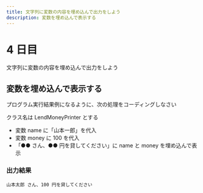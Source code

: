 ```yaml
---
title: 文字列に変数の内容を埋め込んで出力をしよう
description: 変数を埋め込んで表示する
---
```


# 4 日目

文字列に変数の内容を埋め込んで出力をしよう

## 変数を埋め込んで表示する

プログラム実行結果例になるように、次の処理をコーディングしなさい

クラス名は LendMoneyPrinter とする

- 変数 name に「山本一郎」を代入
- 変数 money に 100 を代入
- 「●● さん、●● 円を貸してください」に name と money を埋め込んで表示

### 出力結果

```
山本太郎 さん、100 円を貸してください
```
